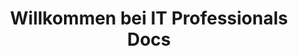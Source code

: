---
title: Willkommen bei IT Professionals Docs
description: Get started building your docs site with Starlight.
template: splash
hero:
  tagline: Library of IT Professional Course Material!
  image:
    file: ../../../assets/houston.webp
  actions:
    - text: Start here
      link: /guides/navigation/
      icon: right-arrow
      variant: primary
---